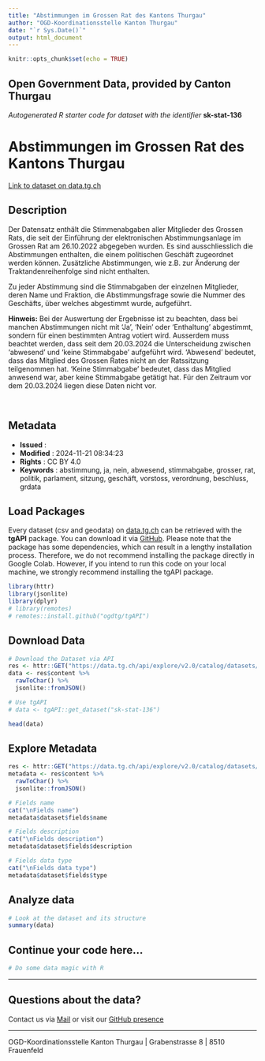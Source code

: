 ```yaml
---
title: "Abstimmungen im Grossen Rat des Kantons Thurgau"
author: "OGD-Koordinationsstelle Kanton Thurgau"
date: "`r Sys.Date()`"
output: html_document
---
```


```r
knitr::opts_chunk$set(echo = TRUE)
```

## Open Government Data, provided by **Canton Thurgau**
*Autogenerated R starter code for dataset with the identifier* **sk-stat-136**


# **Abstimmungen im Grossen Rat des Kantons Thurgau**

[Link to dataset on data.tg.ch](https://data.tg.ch/explore/dataset/sk-stat-136/information/)

## Description

<p>Der Datensatz enthält die Stimmenabgaben aller Mitglieder des Grossen Rats, die seit der Einführung der elektronischen Abstimmungsanlage im Grossen Rat am 26.10.2022 abgegeben wurden. Es sind ausschliesslich die Abstimmungen enthalten, die einem politischen Geschäft zugeordnet werden können. Zusätzliche Abstimmungen, wie z.B. zur Änderung der Traktandenreihenfolge sind nicht enthalten.</p><p></p><p>Zu jeder Abstimmung sind die Stimmabgaben der einzelnen Mitglieder, deren Name und Fraktion, die Abstimmungsfrage sowie die Nummer des Geschäfts, über welches abgestimmt wurde, aufgeführt.</p><p> <b>Hinweis:</b> Bei der Auswertung der Ergebnisse ist zu beachten, dass bei manchen Abstimmungen nicht mit 'Ja', 'Nein' oder 'Enthaltung' abgestimmt, sondern für einen bestimmten Antrag votiert wird. Ausserdem muss beachtet werden, dass seit dem 20.03.2024 die Unterscheidung zwischen 'abwesend' und 'keine Stimmabgabe' aufgeführt wird. 'Abwesend' bedeutet, dass das Mitglied des Grossen Rates nicht an der Ratssitzung teilgenommen hat. 'Keine Stimmabgabe' bedeutet, dass das Mitglied anwesend war, aber keine Stimmabgabe getätigt hat. Für den Zeitraum vor dem 20.03.2024 liegen diese Daten nicht vor.</p><p><br></p>

## Metadata

- **Issued**                   : 
- **Modified**                 : 2024-11-21 08:34:23
- **Rights**                   : CC BY 4.0
- **Keywords**                 : abstimmung, ja, nein, abwesend, stimmabgabe, grosser, rat, politik, parlament, sitzung, geschäft, vorstoss, verordnung, beschluss, grdata

## Load Packages

Every dataset (csv and geodata) on [data.tg.ch](https://data.tg.ch/pages/start/) can be retrieved with the **tgAPI** package. You can download it via [GitHub](https://github.com/ogdtg/tgAPI). Please note that the package has some dependencies, which can result in a lengthy installation process. Therefore, we do not recommend installing the package directly in Google Colab. However, if you intend to run this code on your local machine, we strongly recommend installing the tgAPI package.

```r
library(httr)
library(jsonlite)
library(dplyr)
# library(remotes)
# remotes::install.github("ogdtg/tgAPI")

```


## Download Data


```r
# Download the Dataset via API
res <- httr::GET("https://data.tg.ch/api/explore/v2.0/catalog/datasets/sk-stat-136/exports/json")
data <- res$content %>%
  rawToChar() %>%
  jsonlite::fromJSON()

# Use tgAPI
# data <- tgAPI::get_dataset("sk-stat-136")

head(data)

```


## Explore Metadata

```r

res <- httr::GET("https://data.tg.ch/api/explore/v2.0/catalog/datasets/sk-stat-136")
metadata <- res$content %>%
  rawToChar() %>%
  jsonlite::fromJSON()

# Fields name
cat("\nFields name")
metadata$dataset$fields$name

# Fields description
cat("\nFields description")
metadata$dataset$fields$description

# Fields data type
cat("\nFields data type")
metadata$dataset$fields$type

```


## Analyze data

```r

# Look at the dataset and its structure
summary(data)

```


## Continue your code here...


```r
# Do some data magic with R
```

------------------------------------------------------------------------

## Questions about the data?

Contact us via [Mail](mailto:ogd@tg.ch) or visit our [GitHub presence](https://github.com/ogdtg)


------------------------------------------------------------------------

OGD-Koordinationsstelle Kanton Thurgau | Grabenstrasse 8 | 8510 Frauenfeld

